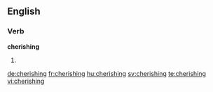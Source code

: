 ==English==

===Verb===
'''cherishing'''

# {{present participle of|cherish}}

[[de:cherishing]]
[[fr:cherishing]]
[[hu:cherishing]]
[[sv:cherishing]]
[[te:cherishing]]
[[vi:cherishing]]